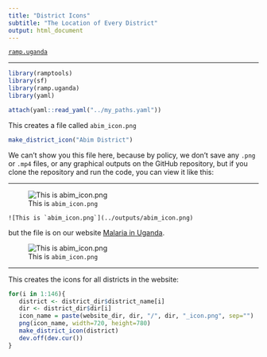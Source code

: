 ```yaml
---
title: "District Icons"
subtitle: "The Location of Every District"
output: html_document
---
```


[`ramp.uganda`](../index.html)

***

```r
library(ramptools)
library(sf)
library(ramp.uganda)
library(yaml)
```

```r
attach(yaml::read_yaml("../my_paths.yaml")) 
```

This creates a file called `abim_icon.png` 

```r
make_district_icon("Abim District")
```


We can't show you this file here, because by policy, we don't save any `.png` or `.mp4` files, or any graphical outputs on the GitHub repository, but if you clone the repository and run the code,  you can view it like this: 

*** 

![This is `abim_icon.png`](../outputs/abim_icon.png)


```
![This is `abim_icon.png`](../outputs/abim_icon.png)
```

but the file is on our website [Malaria in Uganda](https://faculty.washington.edu/smitdave/uganda_intelligence/). 

![This is `abim_icon.png`](https://faculty.washington.edu/smitdave/uganda_intelligence/abim_district/abim_district_icon.png)

*** 

This creates the icons for all districts in the website: 

```r
for(i in 1:146){
   district <- district_dir$district_name[i]
   dir <- district_dir$dir[i]
   icon_name = paste(website_dir, dir, "/", dir, "_icon.png", sep="")
   png(icon_name, width=720, height=780)
   make_district_icon(district) 
   dev.off(dev.cur())
}
```

